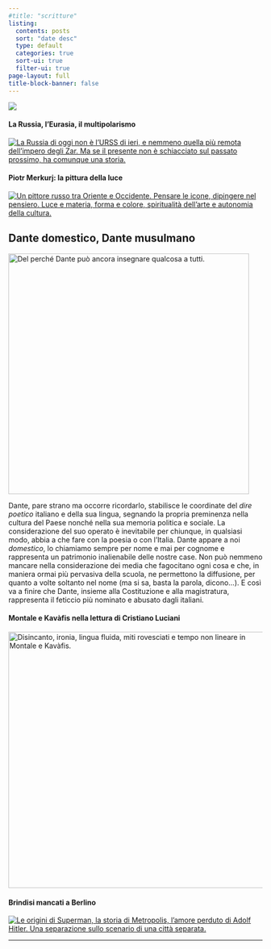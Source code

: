```yaml
---
#title: "scritture"
listing:
  contents: posts
  sort: "date desc"
  type: default
  categories: true
  sort-ui: true
  filter-ui: true
page-layout: full
title-block-banner: false
---
```


::: grid
::: g-col-12
![](images/scritture_logo.jpg){fig-align="center"}
:::

::: {.g-col-12 .g-col-md-3}
#### La Russia, l'Eurasia, il multipolarismo

[![La Russia di oggi non è l’URSS di ieri, e nemmeno quella più remota dell’impero degli Zar. Ma se il presente non è schiacciato sul passato prossimo, ha comunque una storia.](/images/2017/04/Childrens-Choir-of-Russia.jpg){fig-align="left"}](/posts/pages/russia-eurasia-multipolarismo.html)

#### Piotr Merkurj: la pittura della luce

[![Un pittore russo tra Oriente e Occidente. Pensare le icone, dipingere nel pensiero. Luce e materia, forma e colore, spiritualità dell’arte e autonomia della cultura.](/images/2017/11/Vetrata-Palma-di-Montechiaro-AG.jpg){fig-align="left"}](/posts/pages/2017-11-07-piotr-merkurj-la-pittura-della-luce.html)
:::

::: {.g-col-12 .g-col-md-6}
## Dante domestico, Dante musulmano

[![Del perché Dante può ancora insegnare qualcosa a tutti.](/images/gerione.jpg){fig-align="left" width="477"}](/posts/pages/danteislam.html)

Dante, pare strano ma occorre ricordarlo, stabilisce le coordinate del *dire poetico* italiano e della sua lingua, segnando la propria preminenza nella cultura del Paese nonché nella sua memoria politica e sociale. La considerazione del suo operato è inevitabile per chiunque, in qualsiasi modo, abbia a che fare con la poesia o con l’Italia. Dante appare a noi *domestico*, lo chiamiamo sempre per nome e mai per cognome e rappresenta un patrimonio inalienabile delle nostre case. Non può nemmeno mancare nella considerazione dei media che fagocitano ogni cosa e che, in maniera ormai più pervasiva della scuola, ne permettono la diffusione, per quanto a volte soltanto nel nome (ma si sa, basta la parola, dicono…). E così va a finire che Dante, insieme alla Costituzione e alla magistratura, rappresenta il feticcio più nominato e abusato dagli italiani.
:::

::: {.g-col-12 .g-col-md-3}
#### Montale e Kavàfis nella lettura di Cristiano Luciani

[![Disincanto, ironia, lingua fluida, miti rovesciati e tempo non lineare in Montale e Kavàfis.](/images/2017/12/panni_stesi_sull_egeo.jpg){fig-align="left" width="508"}](/posts/pages/2017-09-21-montale-kavafis-cristiano-luciani.html)

#### Brindisi mancati a Berlino

[![Le origini di Superman, la storia di Metropolis, l'amore perduto di Adolf Hitler. Una separazione sullo scenario di una città separata.](/images/2017/10/brindisi_mancati.jpg){fig-align="left"}](/posts/pages/2017-07-15-brindisi-mancati-berlino-metropolis-superman.html)
:::
:::

------------------------------------------------------------------------
